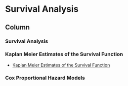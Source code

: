 
Survival Analysis  {data-navmenu="Survival Analysis"}
===========================================================

Column {.tabset}
-----------------------------------



### Survival Analysis


### Kaplan Meier Estimates of the Survival Function

* <a href= "https://youtu.be/4fOcxafPHow"> Kaplan Meier Estimates of the Survival Function </a>

### Cox Proportional Hazard Models
